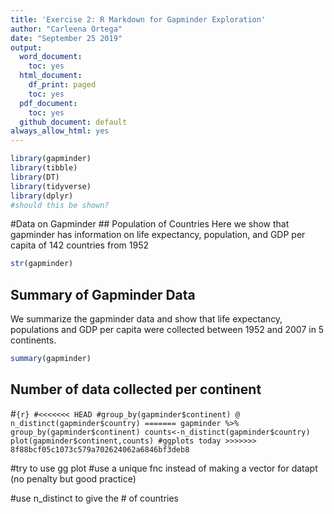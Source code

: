 ```yaml
---
title: 'Exercise 2: R Markdown for Gapminder Exploration'
author: "Carleena Ortega"
date: "September 25 2019"
output:
  word_document:
    toc: yes
  html_document:
    df_print: paged
    toc: yes
  pdf_document:
    toc: yes
  github_document: default
always_allow_html: yes
---
```


```r
library(gapminder)
library(tibble)
library(DT)
library(tidyverse)
library(dplyr)
#should this be shown?
```

#Data on Gapminder
## Population of Countries
Here we show that gapminder has information on life expectancy, population, and GDP per capita of 142 countries from 1952
```r
str(gapminder)
```

## Summary of Gapminder Data

We summarize the gapminder data and show that life expectancy, populations and GDP per capita were collected between 1952 and 2007 in 5 continents. 
```r
summary(gapminder)
```

## Number of data collected per continent
<!--from summary we can find the number of entries per continent and we can use this to make vectors -->
#```{r}
#<<<<<<< HEAD
#group_by(gapminder$continent) @
n_distinct(gapminder$country)
=======
gapminder %>%
group_by(gapminder$continent)
counts<-n_distinct(gapminder$country)
plot(gapminder$continent,counts) #ggplots today
>>>>>>> 8f88bcf05c1073c579a702624062a6846bf3deb8
```

<!--plot(cont,datapt)--> #try to use gg plot
#use a unique fnc instead of making a vector for datapt (no penalty but good practice)

#use n_distinct to give the # of countries


